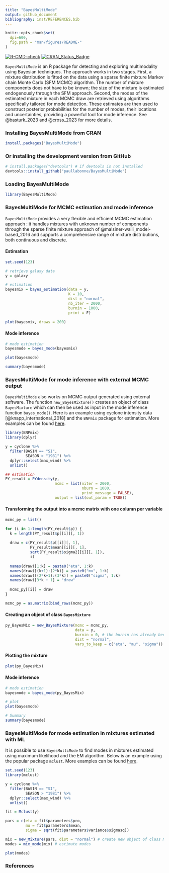 ```yaml
---
title: "BayesMultiMode"
output: github_document
bibliography: inst/REFERENCES.bib
---
```


```r
knitr::opts_chunk$set(
  dpi=600,
  fig.path = "man/figures/README-"
)
```

<!-- badges: start -->
[![R-CMD-check](https://github.com/paullabonne/BayesMultiMode/actions/workflows/R-CMD-check.yaml/badge.svg)](https://github.com/paullabonne/BayesMultiMode/actions/workflows/R-CMD-check.yaml)
[![CRAN_Status_Badge](https://www.r-pkg.org/badges/version/BayesMultiMode)](https://cran.r-project.org/package=BayesMultiMode)
<!-- badges: end -->

`BayesMultiMode` is an R package for detecting and exploring multimodality using Bayesian techniques. The approach works in two stages. First, a mixture distribution is fitted on the data using a sparse finite mixture Markov chain Monte Carlo (SFM MCMC) algorithm. The number of mixture components does not have to be known; the size of the mixture is estimated endogenously through the SFM approach. Second, the modes of the estimated mixture in each MCMC draw are retrieved using algorithms specifically tailored for mode detection. These estimates are then used to construct posterior probabilities for the number of modes, their locations and uncertainties, providing a powerful tool for mode inference. See @basturk_2023 and @cross_2023 for more details.

### Installing BayesMultiMode from CRAN
```r
install.packages("BayesMultiMode")
```

### Or installing the development version from GitHub
```r
# install.packages("devtools") # if devtools is not installed 
devtools::install_github("paullabonne/BayesMultiMode")
```

### Loading BayesMultiMode
```r
library(BayesMultiMode)
```

### BayesMultiMode for MCMC estimation and mode inference
`BayesMultiMode` provides a very flexible and efficient MCMC estimation approach : it handles mixtures with unknown number of components through the sparse finite mixture approach of @malsiner-walli_model-based_2016 and supports a comprehensive range of mixture distributions, both continuous and discrete.

#### Estimation
```r
set.seed(123)

# retrieve galaxy data
y = galaxy

# estimation
bayesmix = bayes_estimation(data = y,
                            K = 10,
                            dist = "normal",
                            nb_iter = 2000,
                            burnin = 1000,
                            print = F)

plot(bayesmix, draws = 200)
```

#### Mode inference
```r
# mode estimation
bayesmode = bayes_mode(bayesmix)

plot(bayesmode)

summary(bayesmode)
```

### BayesMultiMode for mode inference with external MCMC output
`BayesMultiMode` also works on MCMC output generated using external software. The function `new_BayesMixture()` creates an object of class `BayesMixture` which can then be used as input in the mode inference function `bayes_mode()`. Here is an example using cyclone intensity data [@knapp_international_2018] and the `BNPmix` package for estimation. More examples can be found [here](https://github.com/paullabonne/BayesMultiMode/blob/main/external_comp.md).
```r
library(BNPmix)
library(dplyr)

y = cyclone %>%
  filter(BASIN == "SI",
         SEASON > "1981") %>%
  dplyr::select(max_wind) %>%
  unlist()

## estimation
PY_result = PYdensity(y,
                      mcmc = list(niter = 2000,
                                  nburn = 1000,
                                  print_message = FALSE),
                      output = list(out_param = TRUE))
```

#### Transforming the output into a mcmc matrix with one column per variable
```r
mcmc_py = list()

for (i in 1:length(PY_result$p)) {
  k = length(PY_result$p[[i]][, 1])
  
  draw = c(PY_result$p[[i]][, 1],
           PY_result$mean[[i]][, 1],
           sqrt(PY_result$sigma2[[i]][, 1]),
           i)
  
  names(draw)[1:k] = paste0("eta", 1:k)
  names(draw)[(k+1):(2*k)] = paste0("mu", 1:k)
  names(draw)[(2*k+1):(3*k)] = paste0("sigma", 1:k)
  names(draw)[3*k + 1] = "draw"
  
  mcmc_py[[i]] = draw
}

mcmc_py = as.matrix(bind_rows(mcmc_py))
```

#### Creating an object of class `BayesMixture`
```r
py_BayesMix = new_BayesMixture(mcmc = mcmc_py,
                               data = y,
                               burnin = 0, # the burnin has already been discarded
                               dist = "normal",
                               vars_to_keep = c("eta", "mu", "sigma"))
```

#### Plotting the mixture
```r
plot(py_BayesMix)
```

#### Mode inference
```r
# mode estimation
bayesmode = bayes_mode(py_BayesMix)

# plot
plot(bayesmode)

# Summary 
summary(bayesmode)
```

### BayesMultiMode for mode estimation in mixtures estimated with ML
It is possible to use `BayesMultiMode` to find modes in mixtures estimated using maximum likelihood and the EM algorithm. Below is an example using the popular package `mclust`. More examples can be found [here](https://github.com/paullabonne/BayesMultiMode/blob/main/external_comp.md).
```r
set.seed(123)
library(mclust)

y = cyclone %>%
  filter(BASIN == "SI",
         SEASON > "1981") %>%
  dplyr::select(max_wind) %>%
  unlist()

fit = Mclust(y)

pars = c(eta = fit$parameters$pro,
         mu = fit$parameters$mean,
         sigma = sqrt(fit$parameters$variance$sigmasq))

mix = new_Mixture(pars, dist = "normal") # create new object of class Mixture
modes = mix_mode(mix) # estimate modes

plot(modes)
```


### References
